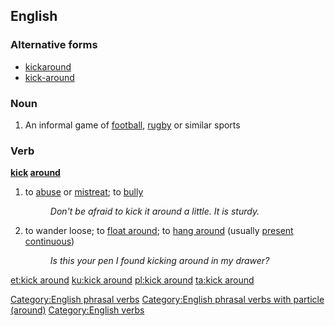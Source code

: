 ==English==

===Alternative forms===
* [[kickaround]]
* [[kick-around]]

===Noun===
{{en-noun}}

# An informal game of [[football]], [[rugby]] or similar sports

===Verb===
'''[[kick]] [[around]]'''

# to [[abuse]] or [[mistreat]]; to [[bully]]
#: ''Don't be afraid to kick it around a little.  It is sturdy.''
# to wander loose; to [[float around]]; to [[hang around]] (usually [[present continuous]])
#: ''Is this your pen I found kicking around in my drawer?''

[[Category:English phrasal verbs]]
[[Category:English phrasal verbs with particle (around)]]
[[Category:English verbs]]

[[et:kick around]]
[[ku:kick around]]
[[pl:kick around]]
[[ta:kick around]]